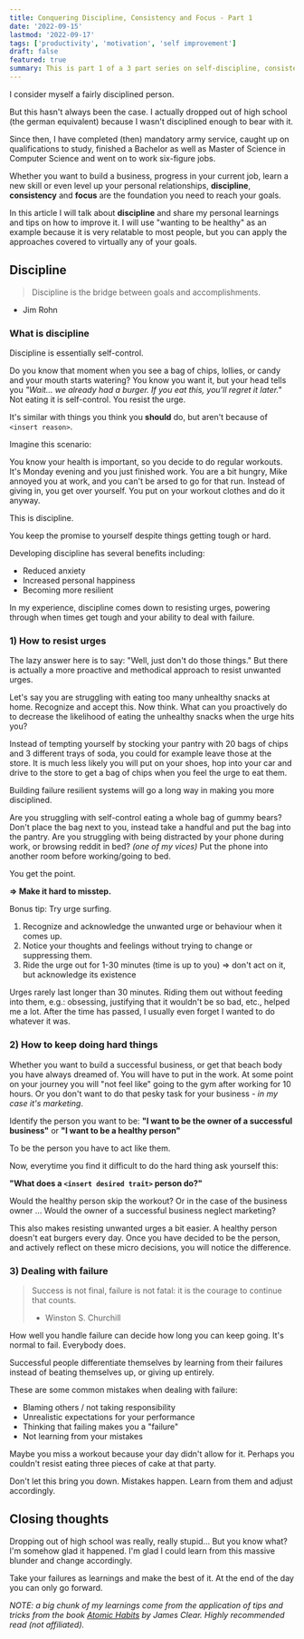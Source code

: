 ```yaml
---
title: Conquering Discipline, Consistency and Focus - Part 1
date: '2022-09-15'
lastmod: '2022-09-17'
tags: ['productivity', 'motivation', 'self improvement']
draft: false
featured: true
summary: This is part 1 of a 3 part series on self-discipline, consistency and focus. How can you become more disciplined? Here is what worked for me.
---
```


I consider myself a fairly disciplined person.

But this hasn't always been the case. I actually dropped out of high school (the german equivalent) because I wasn't
disciplined enough to bear with it.

Since then, I have completed (then) mandatory army service, caught up on qualifications to study, finished a Bachelor
as well as Master of Science in Computer Science and went on to work six-figure jobs.

Whether you want to build a business, progress in your current job, learn a new skill or even level up your personal
relationships, **discipline**, **consistency** and **focus** are the foundation you need to reach your goals.

In this article I will talk about **discipline** and share my personal learnings and tips on how to improve it. I will
use "wanting to be healthy" as an example because it is very relatable to most people, but you can apply the approaches
covered to virtually any of your goals.

## Discipline

> Discipline is the bridge between goals and accomplishments.
- Jim Rohn

### What is discipline

Discipline is essentially self-control.

Do you know that moment when you see a bag of chips, lollies, or candy and your mouth starts watering? You know you want
it, but your head tells you _"Wait... we already had a burger. If you eat this, you'll regret it later."_ Not eating it
is self-control. You resist the urge.

It's similar with things you think you **should** do, but aren't because of `<insert reason>`.

Imagine this scenario:

You know your health is important, so you decide to do regular workouts. It's Monday evening and
you just finished work. You are a bit hungry, Mike annoyed you at work, and you can't be arsed to go for that run.
Instead of giving in, you get over yourself. You put on your workout clothes and do it anyway.

This is discipline.

You keep the promise to yourself despite things getting tough or hard.

Developing discipline has several benefits including:
- Reduced anxiety
- Increased personal happiness
- Becoming more resilient

In my experience, discipline comes down to resisting urges, powering through when times get tough and your ability to
deal with failure.

### 1) How to resist urges

The lazy answer here is to say: "Well, just don't do those things." But there is actually a more proactive and methodical
approach to resist unwanted urges.

Let's say you are struggling with eating too many unhealthy snacks at home. Recognize and accept this. Now think. What
can you proactively do to decrease the likelihood of eating the unhealthy snacks when the urge hits you?

Instead of tempting yourself by stocking your pantry with 20 bags of chips and 3 different trays of soda, you could for
example leave those at the store. It is much less likely you will put on your shoes, hop into your car and drive to the
store to get a bag of chips when you feel the urge to eat them.

Building failure resilient systems will go a long way in making you more disciplined.

Are you struggling with self-control eating a whole bag of gummy bears? Don't place the bag next to you, instead take a
handful and put the bag into the pantry. Are you struggling with being distracted by your phone during work, or
browsing reddit in bed? _(one of my vices)_ Put the phone into another room before working/going to bed.

You get the point.

**=> Make it hard to misstep.**

Bonus tip: Try urge surfing.

1. Recognize and acknowledge the unwanted urge or behaviour when it comes up.
2. Notice your thoughts and feelings without trying to change or suppressing them.
3. Ride the urge out for 1-30 minutes (time is up to you) => don't act on it, but acknowledge its existence

Urges rarely last longer than 30 minutes. Riding them out without feeding into them, e.g.: obsessing, justifying that it
wouldn't be so bad, etc., helped me a lot. After the time has passed, I usually even forget I wanted to do whatever it
was.

### 2) How to keep doing hard things

Whether you want to build a successful business, or get that beach body you have always dreamed of. You will have to put
in the work. At some point on your journey you will "not feel like" going to the gym after working for 10 hours. Or you
don't want to do that pesky task for your business - _in my case it's marketing_.

Identify the person you want to be: **"I want to be the owner of a successful business"** or **"I want to be a healthy
person"**

To be the person you have to act like them.

Now, everytime you find it difficult to do the hard thing ask yourself this:

**"What does a `<insert desired trait>` person do?"**

Would the healthy person skip the workout? Or in the case of the business owner ... Would the owner of a successful
business neglect marketing?

This also makes resisting unwanted urges a bit easier. A healthy person doesn't eat burgers every day. Once you have
decided to be the person, and actively reflect on these micro decisions, you will notice the difference.

### 3) Dealing with failure

> Success is not final, failure is not fatal: it is the courage to continue that counts.
> - Winston S. Churchill

How well you handle failure can decide how long you can keep going. It's normal to fail. Everybody does.

Successful people differentiate themselves by learning from their failures instead of beating themselves up, or giving
up entirely.

These are some common mistakes when dealing with failure:
- Blaming others / not taking responsibility
- Unrealistic expectations for your performance
- Thinking that failing makes you a "failure"
- Not learning from your mistakes

Maybe you miss a workout because your day didn't allow for it. Perhaps you couldn't resist eating three pieces of cake
at that party.

Don't let this bring you down. Mistakes happen. Learn from them and adjust accordingly.

## Closing thoughts

Dropping out of high school was really, really stupid... But you know what? I'm somehow glad it happened. I'm glad I
could learn from this massive blunder and change accordingly.

Take your failures as learnings and make the best of it. At the end of the day you can only go forward.

_NOTE: a big chunk of my learnings come from the application of tips and tricks from the book
[Atomic Habits](https://www.amazon.com/Atomic-Habits-Proven-Build-Break/dp/0735211299) by James Clear. Highly
recommended read (not affiliated)._
